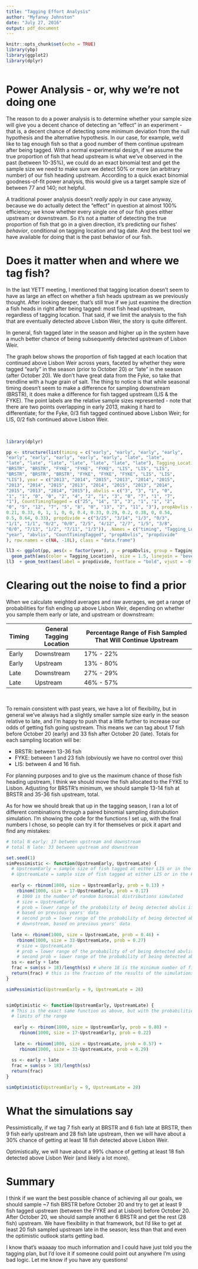 ```yaml
---
title: "Tagging Effort Analysis"
author: "Myfanwy Johnston"
date: "July 27, 2016"
output: pdf_document
---
```


```r
knitr::opts_chunk$set(echo = TRUE)
library(ybp)
library(ggplot2)
library(dplyr)
```

```r


```
# Power Analysis - or, why we're not doing one

The reason to do a power analysis is to determine whether your sample size will give you a decent chance of detecting an "effect" in an experiment - that is, a decent chance of detecting some minimum deviation from the null hypothesis and the alternative hypothesis.  In our case, for example, we'd like to tag enough fish so that a good number of them continue upstream after being tagged.  With a normal experimental design, if we assume the true proportion of fish that head upstream is what we've observed in the past (between 10-35%), we could do an exact binomial test and get the sample size we need to make sure we detect 50% or more (an arbitrary number) of our fish heading upstream.  According to a quick exact binomial goodness-of-fit power analysis, this would give us a target sample size of between 77 and 140; not helpful.  

A traditional power analysis doesn't *really* apply in our case anyway, because we do actually detect the "effect" in question at almost 100% efficiency; we know whether every single one of our fish goes either upstream or downstream.  So it's not a matter of detecting the true proportion of fish that go in a given direction, it's predicting our fishes' *behavior*, conditional on tagging location and tag date.  And the best tool we have available for doing that is the past behavior of our fish.

# Does it matter when and where we tag fish?

In the last YETT meeting, I mentioned that tagging location doesn't seem to have as large an effect on whether a fish heads upstream as we previously thought.  After looking deeper, that's still true if we just examine the direction a fish heads in right after being tagged: most fish head upstream, regardless of tagging location. That said, if we limit the analysis to the fish that are eventually detected above Lisbon Weir, the story is quite different.

In general, fish tagged later in the season and higher up in the system have a much better chance of being subsequently detected upstream of Lisbon Weir.

The graph below shows the proportion of fish tagged at each location that continued above Lisbon Weir across years, faceted by whether they were tagged "early" in the season (prior to October 20) or "late" in the season (after October 20).  We don't have great data from the Fyke, so take that trendline with a huge grain of salt.  The thing to notice is that while seasonal timing doesn't seem to make a difference for sampling downstream (BRSTR), it does make a difference for fish tagged upstream (LIS & the FYKE).  The point labels are the relative sample sizes represented - note that there are two points overlapping in early 2013, making it hard to differentiate; for the Fyke, 0/3 fish tagged continued above Lisbon Weir; for LIS, 0/2 fish continued above Lisbon Weir.

</br>

```r
library(dplyr)

pp <- structure(list(timing = c("early", "early", "early", "early", 
"early", "early", "early", "early", "early", "late", "late", 
"late", "late", "late", "late", "late", "late", "late"), Tagging_Location = c("BRSTR", 
"BRSTR", "BRSTR", "FYKE", "FYKE", "FYKE", "LIS", "LIS", "LIS", 
"BRSTR", "BRSTR", "BRSTR", "FYKE", "FYKE", "FYKE", "LIS", "LIS", 
"LIS"), year = c("2013", "2014", "2015", "2013", "2014", "2015", 
"2013", "2014", "2015", "2013", "2014", "2015", "2013", "2014", 
"2015", "2013", "2014", "2015"), abvlis = c("3", "3", "1", "0", 
"1", "1", "0", "0", "2", "4", "2", "1", "3", "0", "7", "1", "7", 
"1"), CountTimingTagged = c("25", "14", "3", "3", "1", "1", "2", 
"0", "5", "12", "7", "5", "8", "0", "13", "2", "11", "3"), propAbvlis = c(0.12, 
0.21, 0.33, 0, 1, 1, 0, 0, 0.4, 0.33, 0.29, 0.2, 0.38, 0, 0.54, 
0.5, 0.64, 0.33), propdivide = c("3/25", "3/14", "1/3", "0/3", 
"1/1", "1/1", "0/2", "0/0", "2/5", "4/12", "2/7", "1/5", "3/8", 
"0/0", "7/13", "1/2", "7/11", "1/3")), .Names = c("timing", "Tagging_Location", 
"year", "abvlis", "CountTimingTagged", "propAbvlis", "propdivide"
), row.names = c(NA, -18L), class = "data.frame")

ll3 <- ggplot(pp, aes(x = factor(year), y = propAbvlis, group = Tagging_Location)) + geom_point(shape=1, size=3) +
  geom_path(aes(color = Tagging_Location), size = 1.5, linejoin = "bevel") + facet_wrap(~timing, labeller = label_both) + labs(x = "Tagging Year", y = "Proportion of Fish Tagged That Continued Above Lisbon Weir", title = "Proportion of Fish Detected Above Lisbon Weir \n by Tagging Location, Year, and Season")  
ll3  + geom_text(aes(label = propdivide, fontface = "bold", vjust = -0.85), color = "gray20") + scale_y_continuous(limits = c(0,1))

```

# Clearing out the noise to find a prior

When we calculate weighted averages and raw averages, we get a range of probabilities for fish ending up above Lisbon Weir, depending on whether you sample them early or late, and upstream or downstream:

Timing | General Tagging Location | Percentage Range of Fish Sampled That Will Continue Upstream
-------|--------------------------|------------------------------------------------------------
Early  | Downstream               | 17% - 22%
Early  | Upstream                 | 13% - 80%
Late   | Downstream               | 27% - 29%
Late   | Upstream                 | 46% - 57%

<br>

To remain consistent with past years, we have a lot of flexibility, but in general we've always had a slightly smaller sample size early in the season relative to late, and I'm happy to push that a little further to increase our odds of getting fish going upstream.  This means we can tag about 17 fish before October 20 (early) and 33 fish after October 20 (late). Totals for each sampling location will be:

 - BRSTR: between 13-36 fish
 - FYKE: between 1 and 23 fish (obviously we have no control over this)
 - LIS: between 4 and 16 fish.

For planning purposes and to give us the maximum chance of those fish heading upstream, I think we should move the fish allocated to the FYKE to Lisbon.  Adjusting for BRSTR's minimum, we should sample 13-14 fish at BRSTR and 35-36 fish upstream, total.

As for how we should break that up in the tagging season, I ran a lot of different combinations through a paired binomial sampling distrubution simulation.  I'm showing the code for the  functions I set up, with the final numbers I chose, so people can try it for themselves or pick it apart and find any mistakes:


```r

# total N early: 17 between upstream and downstream
# total N late: 33 between upstream and downstream

set.seed(1)
simPessimistic <- function(UpstreamEarly, UpstreamLate) { 
  # UpstreamEarly = sample size of fish tagged at either LIS or in the FYKE, before October 20
  # UpstreamLate = sample size of fish tagged at either LIS or in the FYKE, after October 20.
  
  early <- rbinom(1000, size = UpstreamEarly, prob = 0.13) + 
    rbinom(1000, size = 17-UpstreamEarly, prob = 0.17) 
    # 1000 is the number of random binomial distributions simulated
    # size = UpstreamEarly
    # prob = lower range of the probability of being detected abvlis if tagged early upstream, 
    # based on previous years' data
    # second prob = lower range of the probability of being detected abvlis if tagged early 
    # downstream, based on previous years' data
   
  late <- rbinom(1000, size = UpstreamLate, prob = 0.46) +  
    rbinom(1000, size = 33-UpstreamLate, prob = 0.27)
    # size = UpstreamLate
    # prob = lower range of the probability of of being detected abvlis if tagged late upstream
    # second prob = lower range of the probability of being detected abvlis if tagged late downstream
  ss <- early + late
  frac = sum(ss > 18)/length(ss) # where 18 is the minimum number of fish we want detected above LIS.
  return(frac) # this is the fraction of the results of the simulations that = 18 or greater.
}

simPessimistic(UpstreamEarly = 9, UpstreamLate = 28) 


simOptimistic <- function(UpstreamEarly, UpstreamLate) {
  # This is the exact same function as above, but with the probabilities changed to the upper 
  # limits of the range
   
   early <- rbinom(1000, size = UpstreamEarly, prob = 0.80) + 
     rbinom(1000, size = 17-UpstreamEarly, prob = 0.22) 
   
   late <- rbinom(1000, size = UpstreamLate, prob = 0.57) + 
     rbinom(1000, size = 33-UpstreamLate, prob = 0.29) 
   
  ss <- early + late
  frac = sum(ss > 18)/length(ss)
  return(frac)
}

simOptimistic(UpstreamEarly = 9, UpstreamLate = 28)


```

# What the simulations say

Pessimistically, if we tag 7 fish early at BRSTR and 6 fish late at BRSTR, then 9 fish early upstream and 28 fish late upstream, then we will have about a 30% chance of getting at least 18 fish detected above Lisbon Weir.

Optimistically, we will have about a 99% chance of getting at least 18 fish detected above Lisbon Weir (and likely a lot more).

# Summary

I think if we want the best possible chance of achieving all our goals, we should sample ~7 fish BRSTR before October 20 and try to get at least 9 fish tagged upstream (between the FYKE and at Lisbon) before October 20.  After October 20, we should sample another 6 BRSTR and get the rest (28 fish) upstream.  We have flexibility in that framework, but I'd like to get at least 20 fish sampled upstream late in the season; less than that and even the optimistic outlook starts getting bad.

I know that's waaaay too much information and I could have just told you the tagging plan, but I'd love it if someone could point out anywhere I'm using bad logic.  Let me know if you have any questions!

<br>




